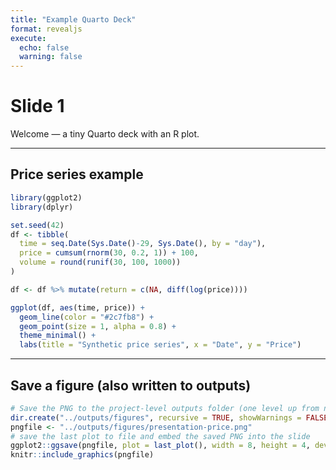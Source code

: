 ```yaml
---
title: "Example Quarto Deck"
format: revealjs
execute:
  echo: false
  warning: false
---
```


# Slide 1

Welcome — a tiny Quarto deck with an R plot.

---

## Price series example

```r
library(ggplot2)
library(dplyr)

set.seed(42)
df <- tibble(
  time = seq.Date(Sys.Date()-29, Sys.Date(), by = "day"),
  price = cumsum(rnorm(30, 0.2, 1)) + 100,
  volume = round(runif(30, 100, 1000))
)

df <- df %>% mutate(return = c(NA, diff(log(price))))

ggplot(df, aes(time, price)) +
  geom_line(color = "#2c7fb8") +
  geom_point(size = 1, alpha = 0.8) +
  theme_minimal() +
  labs(title = "Synthetic price series", x = "Date", y = "Price")
```

---

## Save a figure (also written to outputs)

```r
# Save the PNG to the project-level outputs folder (one level up from notebooks/)
dir.create("../outputs/figures", recursive = TRUE, showWarnings = FALSE)
pngfile <- "../outputs/figures/presentation-price.png"
# save the last plot to file and embed the saved PNG into the slide
ggplot2::ggsave(pngfile, plot = last_plot(), width = 8, height = 4, device = "png")
knitr::include_graphics(pngfile)
```
